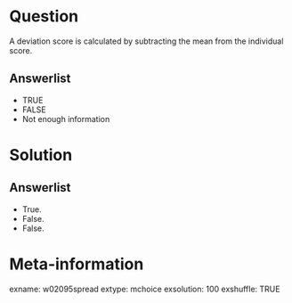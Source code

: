 Question
========
A deviation score is calculated by subtracting the mean from the individual score.

Answerlist
----------
* TRUE
* FALSE
* Not enough information


Solution
========

Answerlist
----------
* True.
* False.
* False.


Meta-information
================
exname: w02095spread
extype: mchoice
exsolution: 100
exshuffle: TRUE